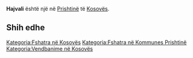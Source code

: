 {{Fshat në 
 | Emri                = Hajvali
 | EmriAlt                = 
 | NAME_SHORT_FORM=      
 | NAME_GENERIC=      
 | NAME_SORT_NAME_RO=      HAJVALI
 | FULL_NAME_RO = Hajvali
 | FULL_NAME_ND_RO=Hajvali
 | SORT_NAME_RG=HAJVALI
 | FULL_NAME_RG=Hajvali
 | FULL_NAME_ND_RG=Hajvali
 | SRP_NAME_SHORT_FORM=      
 | SRP_NAME_GENERIC=      
 | SRP_NAME_SORT_NAME_RO=      
 | SRP_FULL_NAME_RO = 
 | SRP_FULL_NAME_ND_RO=
 | SRP_SORT_NAME_RG=
 | SRP_FULL_NAME_RG=
 | SRP_FULL_NAME_ND_RG=
 | Emri (Rasa dhanore) = 
 | Figura              = 
 | Shteti              = Kosovo
 | Komuna              = Prishtinë
 | Kodi postar         = 
 | Sipërfaqja          = 

 | Popullsia           = 

 | Regj. i popullsisë  = 
 | Dend. e popullsisë  = 
 | Faqja zyrtare       = 
 <!--- Koordinatat ----> 
 | Gjerësia            = 42.618056
 | Gjatësia            = 21.180833
 | Lartësia            = 
}}
'''Hajvali''' është një [[]] në [[Prishtinë]] të [[Kosovës]].

<!-- == Gjeografia == -->
<!-- == Historia == -->
<!-- == Demografia == -->
== Shih edhe ==
{{Komuna Prishtinë}}
{{Kosovo-Administrata-Cung}}

[[Kategoria:Fshatra në Kosovës]]
[[Kategoria:Fshatra në Kommunes Prishtinë]]
[[Kategoria:Vendbanime në Kosovës]]